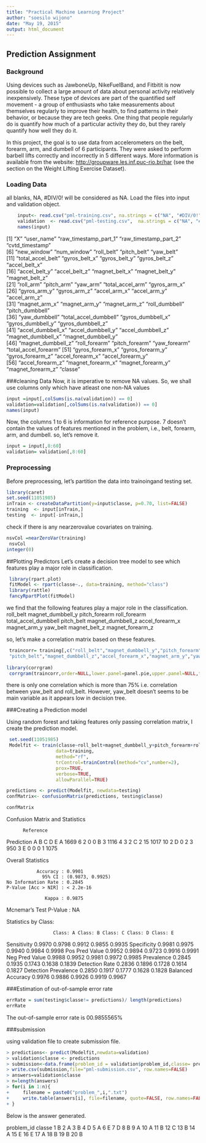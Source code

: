 ```yaml
---
title: "Practical Machine Learning Project"
author: "soesilo wijono"
date: "May 19, 2015"
output: html_document
---
```

## Prediction Assignment

### Background
Using devices such as JawboneUp, NikeFuelBand, and Fitbitit is now possible to collect a large amount of data about personal activity relatively inexpensively. These type of devices are part of the quantified self movement - a group of enthusiasts who take measurements about themselves regularly to improve their health, to find patterns in
their behavior, or because they are tech geeks. One thing that people regularly do is quantify how much of a particular activity they do, but they rarely quantify how well they do it.  
   
In this project, the goal is to use data from accelerometers on the belt, forearm, arm, and dumbell of 6 participants. They were asked to perform barbell lifts correctly and incorrectly in 5 different ways. More information is available from the website: [http://groupware.les.inf.puc-rio.br/har](http://groupware.les.inf.puc-rio.br/har) (see the section on the Weight Lifting Exercise Dataset).   

### Loading Data

all blanks, NA, #DIV/0! will be considered  as NA. Load the files into input and validation object. 

```r
	input<- read.csv("pml-training.csv", na.strings = c("NA", "#DIV/0!", ""))
	validation  <- read.csv("pml-testing.csv",  na.strings = c("NA", "#DIV/0!", ""))
	names(input)

```

 [1] "X"                    "user_name"            "raw_timestamp_part_1" "raw_timestamp_part_2" "cvtd_timestamp"      
 [6] "new_window"           "num_window"           "roll_belt"            "pitch_belt"           "yaw_belt"            
[11] "total_accel_belt"     "gyros_belt_x"         "gyros_belt_y"         "gyros_belt_z"         "accel_belt_x"        
[16] "accel_belt_y"         "accel_belt_z"         "magnet_belt_x"        "magnet_belt_y"        "magnet_belt_z"       
[21] "roll_arm"             "pitch_arm"            "yaw_arm"              "total_accel_arm"      "gyros_arm_x"         
[26] "gyros_arm_y"          "gyros_arm_z"          "accel_arm_x"          "accel_arm_y"          "accel_arm_z"         
[31] "magnet_arm_x"         "magnet_arm_y"         "magnet_arm_z"         "roll_dumbbell"        "pitch_dumbbell"      
[36] "yaw_dumbbell"         "total_accel_dumbbell" "gyros_dumbbell_x"     "gyros_dumbbell_y"     "gyros_dumbbell_z"    
[41] "accel_dumbbell_x"     "accel_dumbbell_y"     "accel_dumbbell_z"     "magnet_dumbbell_x"    "magnet_dumbbell_y"   
[46] "magnet_dumbbell_z"    "roll_forearm"         "pitch_forearm"        "yaw_forearm"          "total_accel_forearm" 
[51] "gyros_forearm_x"      "gyros_forearm_y"      "gyros_forearm_z"      "accel_forearm_x"      "accel_forearm_y"     
[56] "accel_forearm_z"      "magnet_forearm_x"     "magnet_forearm_y"     "magnet_forearm_z"     "classe"

###cleaning Data
Now, it is imperative to remove NA values. So, we shall use columns only which have atleast one non-NA values

```r
input =input[,colSums(is.na(validation)) == 0]
validation=validation[,colSums(is.na(validation)) == 0]
names(input)
```

Now, the columns 1 to 6 is information for reference purpose. 7 doesn't contain the values of features mentioned in the problem, i.e., belt, forearm, arm, and dumbell.
 so, let's remove it.

```r
input = input[,8:60]
validation= validation[,8:60]
```

### Preprocessing

Before preprocessing, let's partition the data into trainoingand testing set.

```r
library(caret)
set.seed(11051985)
inTrain <- createDataPartition(y=input$classe, p=0.70, list=FALSE)
training  <- input[inTrain,]
testing  <- input[-inTrain,]
```

check if there is any nearzerovalue covariates on training.

```r
nsvCol =nearZeroVar(training)
 nsvCol
integer(0)
```


##Plotting Predictors
Let's  create a decision tree model to see which features play a major role in classification.

```r
 library(rpart.plot)
 fitModel <- rpart(classe~., data=training, method="class")
 library(rattle)
 fancyRpartPlot(fitModel)
```
 
 we find that the following features play a major role in the classification.
 roll_belt 
 magnet_dumbbell_y
 pitch_forearm
 roll_forearm
 total_accel_dumbbell
 pitch_belt
 magnet_dumbbell_z
 accel_forearm_x
 magnet_arm_y
 yaw_belt
 magnet_belt_z
 magnet_forearm_z

so, let's make a correlation matrix based on these features.

```r
 traincorr= training[,c("roll_belt","magnet_dumbbell_y","pitch_forearm","roll_forearm","total_accel_dumbbell",
 "pitch_belt","magnet_dumbbell_z","accel_forearm_x","magnet_arm_y","yaw_belt","magnet_belt_z","magnet_forearm_z")]
 
library(corrgram) 
 corrgram(traincorr,order=NULL,lower.panel=panel.pie,upper.panel=NULL,text.panel=panel.txt, main="test")
```

 there is only one correlation which is more than 75% i.e. correlation between yaw_belt and roll_belt. However, yaw_belt doesn't seems to be main variable as it appears low in 
 decision tree.

###Creating a Prediction model

Using random forest and taking features only passing correlation matrix, I create the prediction model.

```r
 set.seed(11051985)
 Modelfit <- train(classe~roll_belt+magnet_dumbbell_y+pitch_forearm+roll_forearm+total_accel_dumbbell+pitch_belt+magnet_dumbbell_z+accel_forearm_x+magnet_arm_y+magnet_belt_z+magnet_forearm_z,
                  data=training,
                  method="rf",
                  trControl=trainControl(method="cv",number=2),
                  prox=TRUE,
                  verbose=TRUE,
                  allowParallel=TRUE)

predictions <- predict(Modelfit, newdata=testing)
confMatrix<- confusionMatrix(predictions, testing$classe)

confMatrix
```

Confusion Matrix and Statistics

          Reference
Prediction    A    B    C    D    E
         A 1669    6    2    0    0
         B    3 1116    4    3    2
         C    2   15 1017   10    2
         D    0    2    3  950    3
         E    0    0    0    1 1075

Overall Statistics
                                          
               Accuracy : 0.9901          
                 95% CI : (0.9873, 0.9925)
    No Information Rate : 0.2845          
    P-Value [Acc > NIR] : < 2.2e-16       
                                          
                  Kappa : 0.9875          
 Mcnemar's Test P-Value : NA              

Statistics by Class:

                     Class: A Class: B Class: C Class: D Class: E
Sensitivity            0.9970   0.9798   0.9912   0.9855   0.9935
Specificity            0.9981   0.9975   0.9940   0.9984   0.9998
Pos Pred Value         0.9952   0.9894   0.9723   0.9916   0.9991
Neg Pred Value         0.9988   0.9952   0.9981   0.9972   0.9985
Prevalence             0.2845   0.1935   0.1743   0.1638   0.1839
Detection Rate         0.2836   0.1896   0.1728   0.1614   0.1827
Detection Prevalence   0.2850   0.1917   0.1777   0.1628   0.1828
Balanced Accuracy      0.9976   0.9886   0.9926   0.9919   0.9967


###Estimation of out-of-sample error rate


```r
errRate = sum(testing$classe!= predictions)/ length(predictions)
errRate 
```
The  out-of-sample error rate is  00.9855565%
 
 
###submission

using validation file to create submission file.


```r
> predictions<- predict(Modelfit,newdata=validation)
> validation$classe <- predictions
> submission<-data.frame(problem_id = validation$problem_id,classe= predictions)
> write.csv(submission,file="pml-submission.csv", row.names=FALSE)
> answers=validation$classe
> n=length(answers)
> for(i in 1:n){
+     filename = paste0("problem_",i,".txt")
+     write.table(answers[i], file=filename, quote=FALSE, row.names=FALSE, col.names=FALSE)
+ }
```

Below is the answer generated.

problem_id	classe
1	B
2	A
3	B
4	D
5	A
6	E
7	D
8	B
9	A
10	A
11	B
12	C
13	B
14	A
15	E
16	E
17	A
18	B
19	B
20	B
	








